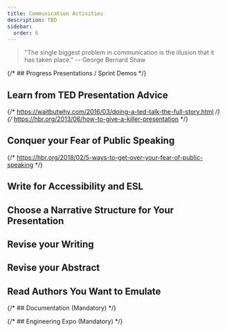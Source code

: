 ```yaml
---
title: Communication Activities
description: TBD
sidebar:
  order: 6
---
```


> "The single biggest problem in communication is the illusion that it has taken place." -- George Bernard Shaw

{/* ## Progress Presentations / Sprint Demos */}

## Learn from TED Presentation Advice

{/* https://waitbutwhy.com/2016/03/doing-a-ted-talk-the-full-story.html */}
{/* https://hbr.org/2013/06/how-to-give-a-killer-presentation */}

## Conquer your Fear of Public Speaking

{/* https://hbr.org/2018/02/5-ways-to-get-over-your-fear-of-public-speaking */}

## Write for Accessibility and ESL

## Choose a Narrative Structure for Your Presentation

## Revise your Writing

## Revise your Abstract

## Read Authors You Want to Emulate

{/* ## Documentation (Mandatory) */}

{/* ## Engineering Expo (Mandatory) */}
